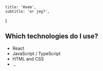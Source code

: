     title: 'Hvem',
    subtitle: 'er jeg?',
}

## Which technologies do I use?

- React
- JavaScript / TypeScript
- HTML and CSS
- ...
